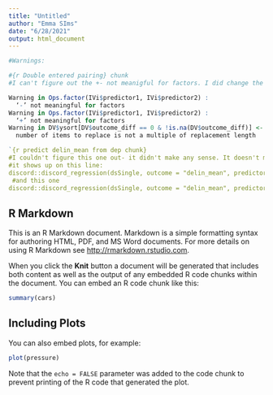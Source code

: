 ```yaml
---
title: "Untitled"
author: "Emma SIms"
date: "6/28/2021"
output: html_document
---
```


```r
#Warnings:

#{r Double entered pairing} chunk
#I can't figure out the +- not meanigful for factors. I did change the outcomes to the right ones- delin_mean not CESD. Would that affect it? If I take out race, the first two +- warnings go away. 

Warning in Ops.factor(IVi$predictor1, IVi$predictor2) :
  ‘-’ not meaningful for factors
Warning in Ops.factor(IVi$predictor1, IVi$predictor2) :
  ‘+’ not meaningful for factors
Warning in DV$ysort[DV$outcome_diff == 0 & !is.na(DV$outcome_diff)] <- c(select,  :
  number of items to replace is not a multiple of replacement length

`{r predict delin_mean from dep chunk}
#I couldn't figure this one out- it didn't make any sense. It doesn't matter which file I run it in-simple or spsp or simple_explained, it always says invalid argument and never runs. I think it has something to do with the package itself. 
#it shows up on this line:
discord::discord_regression(dsSingle, outcome = "delin_mean", predictors = "cesd_20_1992", abridged_output=FALSE)
 #and this one
discord::discord_regression(dsSingle, outcome = "delin_mean", predictors = "cesd_7_1994",abridged_output=FALSE)

```

## R Markdown

This is an R Markdown document. Markdown is a simple formatting syntax for authoring HTML, PDF, and MS Word documents. For more details on using R Markdown see <http://rmarkdown.rstudio.com>.

When you click the **Knit** button a document will be generated that includes both content as well as the output of any embedded R code chunks within the document. You can embed an R code chunk like this:

```r
summary(cars)
```

## Including Plots

You can also embed plots, for example:

```r
plot(pressure)
```

Note that the `echo = FALSE` parameter was added to the code chunk to prevent printing of the R code that generated the plot.
